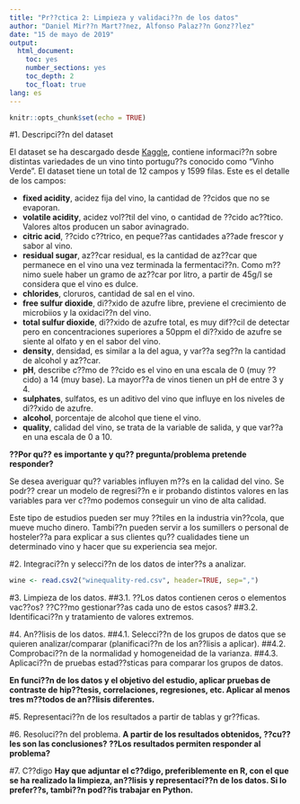 ```yaml
---
title: "Pr??ctica 2: Limpieza y validaci??n de los datos"
author: "Daniel Mir??n Mart??nez, Alfonso Palaz??n Gonz??lez"
date: "15 de mayo de 2019"
output: 
  html_document:
    toc: yes
    number_sections: yes
    toc_depth: 2
    toc_float: true 
lang: es
---
```


```r
knitr::opts_chunk$set(echo = TRUE)
```

#1. Descripci??n del dataset

El dataset se ha descargado desde [Kaggle](https://www.kaggle.com/uciml/red-wine-quality-cortez-et-al-2009), contiene informaci??n sobre distintas variedades de un vino tinto portugu??s conocido como "Vinho Verde". El dataset tiene un total de 12 campos y 1599 filas. Este es el detalle de los campos:

* **fixed acidity**, acidez fija del vino, la cantidad de ??cidos que no se evaporan.
* **volatile acidity**, acidez vol??til del vino, o cantidad de ??cido ac??tico. Valores altos producen un sabor avinagrado.
* **citric acid**, ??cido c??trico, en peque??as cantidades a??ade frescor y sabor al vino.
* **residual sugar**, az??car residual, es la cantidad de az??car que permanece en el vino una vez terminada la fermentaci??n. Como m??nimo suele haber un gramo de az??car por litro, a partir de 45g/l se considera que el vino es dulce.
* **chlorides**, cloruros, cantidad de sal en el vino.
* **free sulfur dioxide**, di??xido de azufre libre, previene el crecimiento de microbiios y la oxidaci??n del vino.
* **total sulfur dioxide**, di??xido de azufre total, es muy dif??cil de detectar pero en concentraciones superiores a 50ppm el di??xido de azufre se siente al olfato y en el sabor del vino.
* **density**, densidad, es similar a la del agua, y var??a seg??n la cantidad de alcohol y az??car.
* **pH**, describe c??mo de ??cido es el vino en una escala de 0 (muy ??cido) a 14 (muy base). La mayor??a de vinos tienen un pH de entre 3 y 4.
* **sulphates**, sulfatos, es un aditivo del vino que influye en los niveles de di??xido de azufre.
* **alcohol**, porcentaje de alcohol que tiene el vino.
* **quality**, calidad del vino, se trata de la variable de salida, y que var??a en una escala de 0 a 10.

**??Por qu?? es importante y qu?? pregunta/problema pretende responder?**

Se desea averiguar qu?? variables influyen m??s en la calidad del vino. Se podr?? crear un modelo de regresi??n e ir probando distintos valores en las variables para ver c??mo podemos conseguir un vino de alta calidad.

Este tipo de estudios pueden ser muy ??tiles en la industria vin??cola, que mueve mucho dinero. Tambi??n pueden servir a los sumillers o personal de hosteler??a para explicar a sus clientes qu?? cualidades tiene un determinado vino y hacer que su experiencia sea mejor.

#2. Integraci??n y selecci??n de los datos de inter??s a analizar. 

```r
wine <- read.csv2("winequality-red.csv", header=TRUE, sep=",")
```


#3. Limpieza de los datos.
##3.1. ??Los datos contienen ceros o elementos vac??os? ??C??mo gestionar??as cada uno de estos casos?
##3.2. Identificaci??n y tratamiento de valores extremos.

#4. An??lisis de los datos.
##4.1. Selecci??n de los grupos de datos que se quieren analizar/comparar (planificaci??n de los an??lisis a aplicar).
##4.2. Comprobaci??n de la normalidad y homogeneidad de la varianza.
##4.3. Aplicaci??n de pruebas estad??sticas para comparar los grupos de datos. 

**En funci??n de los datos y el objetivo del estudio, aplicar pruebas de contraste de hip??tesis, correlaciones, regresiones, etc. Aplicar al menos tres m??todos de an??lisis diferentes.**

#5. Representaci??n de los resultados a partir de tablas y gr??ficas.

#6. Resoluci??n del problema.
**A partir de los resultados obtenidos, ??cu??les son las conclusiones? ??Los resultados permiten responder al problema?**

#7. C??digo
**Hay que adjuntar el c??digo, preferiblemente en R, con el que se ha realizado la limpieza, an??lisis y representaci??n de los datos. Si lo prefer??s, tambi??n pod??is trabajar en Python.**
